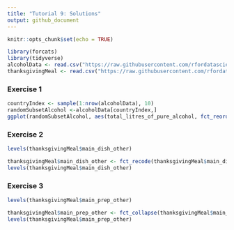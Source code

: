 ---
title: "Tutorial 9: Solutions"
output: github_document
---

```{r setup, include=FALSE}
knitr::opts_chunk$set(echo = TRUE)
```


```{r, echo=FALSE, message=FALSE}
library(forcats)
library(tidyverse)
alcoholData <- read.csv("https://raw.githubusercontent.com/rfordatascience/tidytuesday/master/data/2018/2018-06-26/week13_alcohol_global.csv")
thanksgivingMeal <- read.csv("https://raw.githubusercontent.com/rfordatascience/tidytuesday/master/data/2018/2018-11-20/thanksgiving_meals.csv")
```
### Exercise 1

```{r}
countryIndex <- sample(1:nrow(alcoholData), 10)
randomSubsetAlcohol <-alcoholData[countryIndex,]
ggplot(randomSubsetAlcohol, aes(total_litres_of_pure_alcohol, fct_reorder(country,total_litres_of_pure_alcohol ))) + geom_point()
```

### Exercise 2

```{r}
levels(thanksgivingMeal$main_dish_other)
```
```{r}
thanksgivingMeal$main_dish_other <- fct_recode(thanksgivingMeal$main_dish_other, "Varies"="Varies significantly by year as one group of people we tend to be with are vegetarian", "Varies"= "It varies, ham or turkey or boston butt", "Varies"= "always different", "Varies"="changes every year", "Varies"= "This year we are having baked lasagna, diff every year", "Steak"= "steak", "Prime Rib"= "prime rib","Turkey and Ham"= "A turkey and a ham. Always.")  
levels(thanksgivingMeal$main_dish_other)
```

### Exercise 3

```{r}
levels(thanksgivingMeal$main_prep_other)
```

```{r}
thanksgivingMeal$main_prep_other <- fct_collapse(thanksgivingMeal$main_prep_other, "Varies" = c("various ways", "Varies as per above","Try a new technique yearly.","always different"), "Barbecue"= c("Barbeque", "BBQ'd"), "Grilled"= c("grilled", "Grilled on the Weber","Cooked on a Weber Charcoal Grill","on the grill"), "Smoked"= c("smoked", "store smoked", "Having a Smoked Turkey this year", "Cooked in bourbon and then smokes"), "Eat Out"= c("We eat out", "Restaurant with various choices.") )
levels(thanksgivingMeal$main_prep_other)
```

